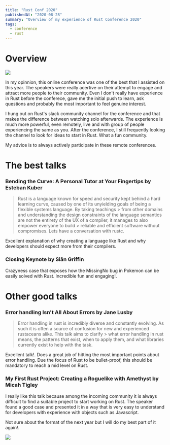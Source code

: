 ```yaml
---
title: "Rust Conf 2020"
publishedAt: "2020-08-28"
summary: "Overview of my experience of Rust Conference 2020"
tags:
  - conference
  - rust
---
```



# Overview

![](/images/blog/rustconf2020/rust-conf.png)

In my opinnion, this online conference was one of the best that I assisted on this year. The speakers were really acertive on their attempt to engage and attract more people to their community. Even I don't really have experience in Rust before the conferece, gave me the initial push to learn, ask questions and probably the most important to feel genuine interest.

I hung out on Rust's slack community channel for the conference and that makes the difference between watching solo afterwards. The experience is much more powerful, even remotely, live and with group of people experiencing the same as you. After the conference, I still frequently looking the channel to look for ideas to start in Rust. What a fun community.

My advice is to always actively participate in these remote conferences.

# The best talks

### Bending the Curve: A Personal Tutor at Your Fingertips by Esteban Kuber

> Rust is a language known for speed and security kept behind a hard learning curve, caused by one of its unyielding goals of being a flexible systems language. By taking teachings > from other domains and understanding the design constraints of the language semantics are not the entirety of the UX of a compiler, it manages to also empower everyone to build > reliable and efficient software without compromises. Lets have a conversation with rustc.

Excellent explanation of why creating a language like Rust and why developers should expect more from their compilers.

<CustomVideo url="https://www.youtube.com/embed/Z6X7Ada0ugE" />

### Closing Keynote by Siân Griffin

Crazyness case that exposes how the MissingNo bug in Pokemon can be easily solved with Rust. Incredible fun and engaging!.

<CustomVideo url="https://www.youtube.com/embed/RNsEsZbXE-4" />

# Other good talks

### Error handling Isn't All About Errors by Jane Lusby

> Error handling in rust is incredibly diverse and constantly evolving. As such it is often a source of confusion for new and experienced rustaceans alike. This talk aims to clarify > what error handling in rust means, the patterns that exist, when to apply them, and what libraries currently exist to help with the task.

Excellent talk!. Does a great job of hitting the most important points about error handling. Due the focus of Rust to be bullet-proof, this should be mandatory to reach a mid level on Rust.

<CustomVideo url="https://www.youtube.com/embed/rAF8mLI0naQ" />

### My First Rust Project: Creating a Roguelike with Amethyst by Micah Tigley

I really like this talk because among the incoming community it is always difficult to find a suitable project to start working on Rust. The speaker found a good case and presented it in a way that is very easy to understand for developers with experience with objects such as Javascript.

<CustomVideo url="https://www.youtube.com/embed/GFi_EdS_s_c" />

Not sure about the format of the next year but I will do my best part of it again!.

![](/images/blog/rustconf2020/rust-conf-until-next-year.png)

